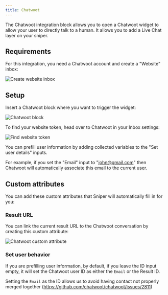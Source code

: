 ```yaml
---
title: Chatwoot
---
```


The Chatwoot integration block allows you to open a Chatwoot widget to allow your user to directly talk to a human. It allows you to add a Live Chat layer on your sniper.

## Requirements

For this integration, you need a Chatwoot account and create a "Website" inbox:

<Frame>
  <img
    src="/images/blocks/integrations/chatwoot/website-inbox.png"
    alt="Create website inbox"
  />
</Frame>

## Setup

Insert a Chatwoot block where you want to trigger the widget:

<Frame>
  <img
    src="/images/blocks/integrations/chatwoot/options.png"
    alt="Chatwoot block"
  />
</Frame>

To find your website token, head over to Chatwoot in your Inbox settings:

<Frame>
  <img
    src="/images/blocks/integrations/chatwoot/website-token.png"
    alt="Find website token"
  />
</Frame>

You can prefill user information by adding collected variables to the "Set user details" inputs.

For example, if you set the "Email" input to "john@gmail.com" then Chatwoot will automatically associate this email to the current user.

## Custom attributes

You can add these custom attributes that Sniper will automatically fill in for you:

### Result URL

You can link the current result URL to the Chatwoot conversation by creating this custom attribute:

<Frame>
  <img
    src="/images/blocks/integrations/chatwoot/custom-attribute.png"
    alt="Chatwoot custom attribute"
  />
</Frame>

### Set user behavior

If you are prefilling user information, by default, if you leave the ID input empty, it will set the Chatwoot user ID as either the `Email` or the Result ID.

Setting the `Email` as the ID allows us to avoid having contact not properly merged together (https://github.com/chatwoot/chatwoot/issues/2811)
